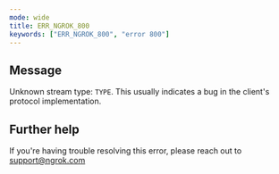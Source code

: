 ```yaml
---
mode: wide
title: ERR_NGROK_800
keywords: ["ERR_NGROK_800", "error 800"]
---
```


## Message

Unknown stream type: `TYPE`.
This usually indicates a bug in the client's protocol implementation.

## Further help

If you're having trouble resolving this error, please reach out to [support@ngrok.com](mailto:support@ngrok.com?subject=Help%20with%20ERR_NGROK_800)
